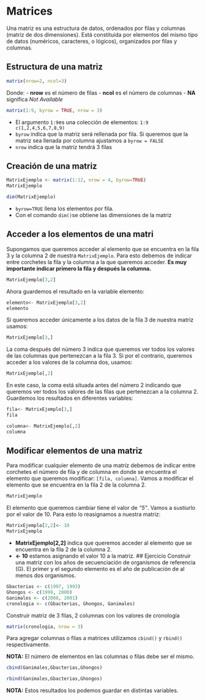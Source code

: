
# Matrices
Una matriz es una estructura de datos, ordenados por filas y columnas (matriz de dos dimensiones). Está constituida por elementos del mismo tipo de datos (numéricos, caracteres, o lógicos), organizados por filas y columnas.

## Estructura de una matriz
```r
matrix(nrow=2, ncol=3)
```
Donde:
- **nrow** es el  número de filas
- **ncol** es el número de columnas
- **NA** significa *Not Available*
```r
matrix(1:9, byrow = TRUE, nrow = 3)
```
- El argumento `1:9`es una colección de elementos: `1:9 c(1,2,4,5,6,7,8,9)`
- `byrow` indica que la matriz será rellenada por fila. Si queremos que la matriz sea llenada por columna ajustamos a `byrow = FALSE`
- `nrow` indica que la matriz tendrá 3 filas

## Creación de una matriz
```r
MatrixEjemplo <- matrix(1:12, nrow = 4, byrow=TRUE)
MatrixEjemplo
```
```r
dim(MatrixEjemplo)
```
- `byrow=TRUE` llena los elementos por fila.
- Con el comando `dim()`se obtiene las dimensiones de la matriz

## Acceder a los elementos de una matri
Supongamos que queremos acceder al elemento que se encuentra en la fila 3 y la columna 2 de nuestra `MatrixEjemplo`. Para esto debemos de indicar entre corchetes la fila y la columna a la que queremos acceder. **Es muy importante indicar primero la fila y después la columna.**
```r
MatrixEjemplo[3,2]
```
Ahora guardemos el resultado en la variable elemento:
```r
elemento<- MatrixEjemplo[3,2]
elemento
```
Si queremos acceder únicamente a los datos de la fila 3 de nuestra matriz usamos:
```r
MatrixEjemplo[3,]
```

La coma después del número 3 indica que queremos ver todos los valores de las columnas que pertenezcan a la fila 3. 
Si por el contrario, queremos acceder a los valores de la columna dos, usamos:
```r
MatrixEjemplo[,2]
```

En este caso, la coma está situada antes del número 2 indicando que queremos ver todos los valores de las filas que pertenezcan a la columna 2. 
Guardemos los resultados en diferentes variables:
```r
fila<- MatrixEjemplo[3,]
fila
```
```r
columna<- MatrixEjemplo[,2]
columna
```
## Modificar elementos de una matriz
Para modificar cualquier elemento de una matriz debemos de indicar entre corchetes el número de fila y de columna en donde se encuentra el elemento que queremos modificar: `[fila, columna]`.
Vamos a modificar el elemento que se encuentra en la fila 2 de la columna 2.
```r
MatrixEjemplo
```
El elemento que queremos cambiar tiene el valor de *"5"*. Vamos a sustiurlo por el valor de 10. Para esto lo reasignamos a nuestra matriz:
```r
MatrixEjemplo[2,2]<- 10
MatrixEjemplo
```
- **MatrixEjemplo[2,2]** indica que queremos acceder al elemento que se encuentra en la fila 2 de la columna 2. 
- **<- 10** estamos asignando el valor 10 a la matriz.
## Ejercicio
Construir una matriz con los años de secuenciación de organismos de referencia (G). El primer y el segundo elemento es el año de publicación de al menos dos organismos.

```r
Gbacterias <- c(1997, 1993)
Ghongos <- c(1999, 2000)
Ganimales <- c(2000, 2001)
cronologia <- c(Gbacterias, Ghongos, Ganimales)
```

Construir matriz de 3 filas, 2 columnas con los valores de cronologia
```r
matrix(cronologia, nrow = 3)
```
Para agregar columnas o filas a matrices utilizamos `cbind()` y `rbind()` respectivamente.

**NOTA:** El número de elementos en las columnas o filas debe ser el mismo.

```r
cbind(Ganimales,Gbacterias,Ghongos)
```

```r
rbind(Ganimales,Gbacterias,Ghongos)
```

**NOTA:** Estos resultados los podemos guardar en distintas variables.
